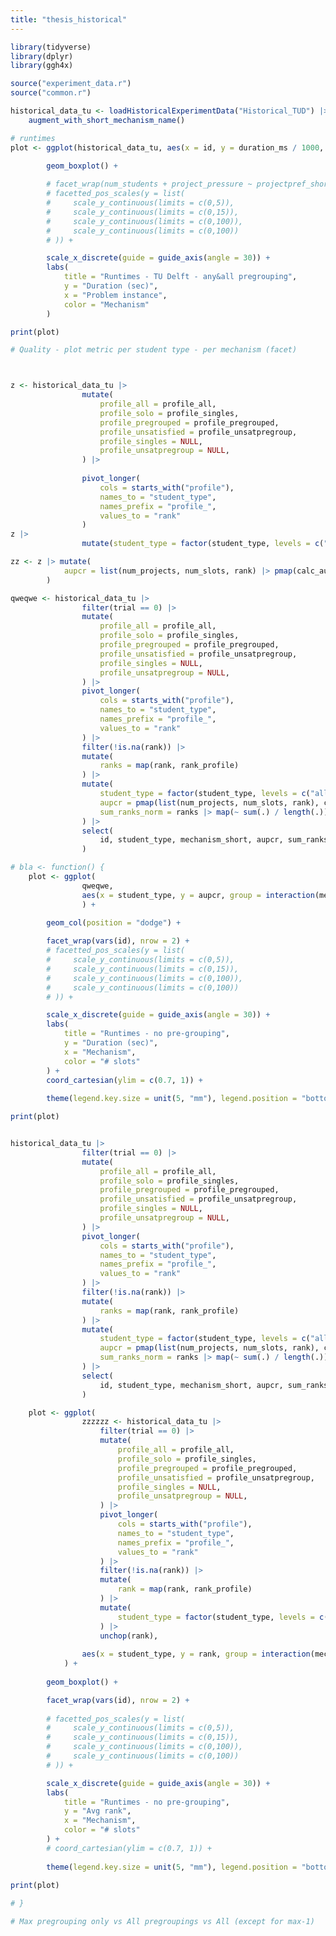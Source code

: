 ```yaml
---
title: "thesis_historical"
---
```


```r
library(tidyverse)
library(dplyr)
library(ggh4x)

source("experiment_data.r")
source("common.r")

historical_data_tu <- loadHistoricalExperimentData("Historical_TUD") |>
    augment_with_short_mechanism_name()

# runtimes
plot <- ggplot(historical_data_tu, aes(x = id, y = duration_ms / 1000, group = interaction(id, mechanism_short), color = mechanism_short)) +
    
        geom_boxplot() + 

        # facet_wrap(num_students + project_pressure ~ projectpref_short, scale = "free_y", labeller = partial(label_value, multi_line = FALSE)) +
        # facetted_pos_scales(y = list(
        #     scale_y_continuous(limits = c(0,5)),
        #     scale_y_continuous(limits = c(0,15)),
        #     scale_y_continuous(limits = c(0,100)),
        #     scale_y_continuous(limits = c(0,100))
        # )) +

        scale_x_discrete(guide = guide_axis(angle = 30)) +
        labs(
            title = "Runtimes - TU Delft - any&all pregrouping",
            y = "Duration (sec)",
            x = "Problem instance",
            color = "Mechanism"
        )

print(plot)
```

```r
# Quality - plot metric per student type - per mechanism (facet)



z <- historical_data_tu |>
                mutate(
                    profile_all = profile_all,
                    profile_solo = profile_singles,
                    profile_pregrouped = profile_pregrouped,
                    profile_unsatisfied = profile_unsatpregroup,
                    profile_singles = NULL,
                    profile_unsatpregroup = NULL,
                ) |>
    
                pivot_longer(
                    cols = starts_with("profile"),
                    names_to = "student_type",
                    names_prefix = "profile_",
                    values_to = "rank"
                )
z |>
                mutate(student_type = factor(student_type, levels = c("all", "solo", "pregrouped", "unsatisfied")))

zz <- z |> mutate(
            aupcr = list(num_projects, num_slots, rank) |> pmap(calc_aupcr) |> unlist()
        )

qweqwe <- historical_data_tu |>
                filter(trial == 0) |>
                mutate(
                    profile_all = profile_all,
                    profile_solo = profile_singles,
                    profile_pregrouped = profile_pregrouped,
                    profile_unsatisfied = profile_unsatpregroup,
                    profile_singles = NULL,
                    profile_unsatpregroup = NULL,
                ) |>
                pivot_longer(
                    cols = starts_with("profile"),
                    names_to = "student_type",
                    names_prefix = "profile_",
                    values_to = "rank"
                ) |>
                filter(!is.na(rank)) |>
                mutate(
                    ranks = map(rank, rank_profile)
                ) |>
                mutate(
                    student_type = factor(student_type, levels = c("all", "solo", "pregrouped", "unsatisfied")),
                    aupcr = pmap(list(num_projects, num_slots, rank), calc_aupcr) |> unlist(),
                    sum_ranks_norm = ranks |> map(~ sum(.) / length(.)) |> unlist()
                ) |>
                select(
                    id, student_type, mechanism_short, aupcr, sum_ranks_norm
                )

# bla <- function() {
    plot <- ggplot(
                qweqwe,
                aes(x = student_type, y = aupcr, group = interaction(mechanism_short, student_type), fill = mechanism_short)
                ) +
    
        geom_col(position = "dodge") + 

        facet_wrap(vars(id), nrow = 2) +
        # facetted_pos_scales(y = list(
        #     scale_y_continuous(limits = c(0,5)),
        #     scale_y_continuous(limits = c(0,15)),
        #     scale_y_continuous(limits = c(0,100)),
        #     scale_y_continuous(limits = c(0,100))
        # )) +

        scale_x_discrete(guide = guide_axis(angle = 30)) +
        labs(
            title = "Runtimes - no pre-grouping",
            y = "Duration (sec)",
            x = "Mechanism",
            color = "# slots"
        ) +
        coord_cartesian(ylim = c(0.7, 1)) +
        
        theme(legend.key.size = unit(5, "mm"), legend.position = "bottom")

print(plot)


historical_data_tu |>
                filter(trial == 0) |>
                mutate(
                    profile_all = profile_all,
                    profile_solo = profile_singles,
                    profile_pregrouped = profile_pregrouped,
                    profile_unsatisfied = profile_unsatpregroup,
                    profile_singles = NULL,
                    profile_unsatpregroup = NULL,
                ) |>
                pivot_longer(
                    cols = starts_with("profile"),
                    names_to = "student_type",
                    names_prefix = "profile_",
                    values_to = "rank"
                ) |>
                filter(!is.na(rank)) |>
                mutate(
                    ranks = map(rank, rank_profile)
                ) |>
                mutate(
                    student_type = factor(student_type, levels = c("all", "solo", "pregrouped", "unsatisfied")),
                    aupcr = pmap(list(num_projects, num_slots, rank), calc_aupcr) |> unlist(),
                    sum_ranks_norm = ranks |> map(~ sum(.) / length(.)) |> unlist()
                ) |>
                select(
                    id, student_type, mechanism_short, aupcr, sum_ranks_norm
                )

    plot <- ggplot(
                zzzzzz <- historical_data_tu |>
                    filter(trial == 0) |>
                    mutate(
                        profile_all = profile_all,
                        profile_solo = profile_singles,
                        profile_pregrouped = profile_pregrouped,
                        profile_unsatisfied = profile_unsatpregroup,
                        profile_singles = NULL,
                        profile_unsatpregroup = NULL,
                    ) |>
                    pivot_longer(
                        cols = starts_with("profile"),
                        names_to = "student_type",
                        names_prefix = "profile_",
                        values_to = "rank"
                    ) |>
                    filter(!is.na(rank)) |>
                    mutate(
                        rank = map(rank, rank_profile)
                    ) |>
                    mutate(
                        student_type = factor(student_type, levels = c("all", "solo", "pregrouped", "unsatisfied"))
                    ) |>
                    unchop(rank),
                
                aes(x = student_type, y = rank, group = interaction(mechanism_short, student_type), fill = mechanism_short)
            ) +
    
        geom_boxplot() + 

        facet_wrap(vars(id), nrow = 2) +
        
        # facetted_pos_scales(y = list(
        #     scale_y_continuous(limits = c(0,5)),
        #     scale_y_continuous(limits = c(0,15)),
        #     scale_y_continuous(limits = c(0,100)),
        #     scale_y_continuous(limits = c(0,100))
        # )) +

        scale_x_discrete(guide = guide_axis(angle = 30)) +
        labs(
            title = "Runtimes - no pre-grouping",
            y = "Avg rank",
            x = "Mechanism",
            color = "# slots"
        ) +
        # coord_cartesian(ylim = c(0.7, 1)) +
        
        theme(legend.key.size = unit(5, "mm"), legend.position = "bottom")

print(plot)
    
# }

# Max pregrouping only vs All pregroupings vs All (except for max-1)

```